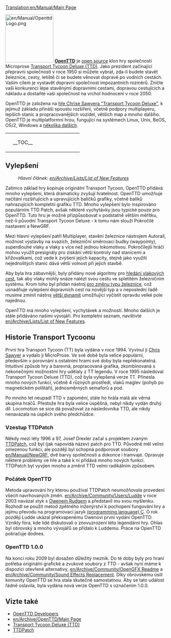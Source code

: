 [[Translation:en/Manual/Main Page]]
{{cs/Manual/Obsah}}

[[File:en/Manual/OpenttdLogo.png|left|150px]]
[http://www.openttd.org/ '''OpenTTD'''] je [https://www.wikipedia.org/wiki/Open_Source open source] klon hry společnosti Microprose [https://www.wikipedia.org/wiki/Transport_Tycoon Transport Tycoon Deluxe (TTD)]. Jako prezident začínající přepravní společnosti v roce 1950 si můžete vybrat, zda-li budete stavět železnice, cesty, letiště či se budete věnovat dopravě po vodních cestách. Vaším cílem je vystavět dopravní společnost impozantních rozměrů. Zničte vaši konkurenci lépe stavěnými dopravními cestami, dopravou cestujících a nákladu a dostaňte vaši společnost na vrchol hodnocení v roce 2050.

OpenTTD je založena na [http://www.chrissawyer.com/info.htm hře Chrise Sawyera "Transport Tycoon Deluxe"], k jejímuž základu přináší spoustu rozšíření, včetně podpory multiplayeru, lepších stanic a propracovanějších vozidel, větších map a mnoho dalšího. OpenTTD je multiplatformní hrou, fungující na systémech Linux, Unix, BeOS, OS/2, Windows a [[en/Archive/Compilation and Ports/Operating system|několika dalších]].


{| align="center"
|colspan=2 style="background:none; border:0px"|
|width=200 style="background:none; border:0px"| __TOC__
|style="background:none; border:0px"| [[File:cs/Manual/Intro screen.png|frame|center|OpenTTD [[en/Manual/Game interface#main-window-contents|úvodní obrazovka]]]]
|}


==Vylepšení==
:''Hlavní článek: [[en/Archive/Lists/List of New Features]]''

Zatímco základ hry kopíruje originální Transport Tycoon, OpenTTD přidává mnoho vylepšení, která dramaticky zvyšují hratelnost. OpenTTD umožňuje načítání rozšiřujících a upravujících balíčků grafiky, včetně balíků nahrazujících kompletní grafiku TTD. Mnoho vylepšení bylo inspirováno populárním TTD Patch, avšak některé vychytávky jsou typické pouze pro OpenTTD. Tuto hru je možné přizpůsobovat v podstatně větším měřítku, než-li původní Transport Tycoon Deluxe - k tomu nám slouží Pokročilé nastavení a NewGRF.

Mezi hlavní vylepšení patří Multiplayer, stavění železnice nástrojem Autorail, možnost výstavby na svazích, železniční směrovací budky (waypointy), superdlouhé vlaky a vlaky s více než jednou lokomotivou. Pokročilejší hráči mohou využít presignály pro získání větší kontroly nad stanicemi a křižovatkami, což vede k zvýšení jejich kapacity, stejně jako využití nejednolitých stanic dává větší volnost při jejich stavbě.

Aby byla hra zábavnější, byly přidány nové algoritmy pro [[en/Archive/Manual/Yet Another PBS Patch|hledání vlakových cest]], tak aby vlaky mohly snáze nalézt svou cestu ve spletitém železničním systému. Krom toho byl přidán nástroj [[en/Manual/Convert rail|pro změnu typu železnice]], což usnadňuje vylepšení dopravních cest na novější typ a v neposlední řadě musíme zmínit nástroj [[cs/Archive/Manual/Settings/Větší dynamit|větší dynamit]] umožňující vyčistit opravdu velké pole najednou.

OpenTTD má mnoho vylepšení, vychytávek a možností. Mnoho dalších je stále přidáváno našimi vývojáři. Pro kompletní seznam, navštivte  [[en/Archive/Lists/List of New Features]].

==Historie Transport Tycoonu==
První hra Transport Tycoon (TT) byla vydána v roce 1994. Vyvinul ji [http://www.chrissawyer.com/ Chris Sawyer] a vydalo ji MicroProse. Ve své době byla velice populární, především v porovnání s ostatními hrami své doby byla nepřekonatelná. Intuitivní způsob hry a barevná, propracovaná grafika, zkombinovaná s nekonečnými možnostmi hry udělaly z TT legendu. V roce 1995 následoval Transport Tycoon Deluxe (TTD), což byla vylepšená verze TT. Přinesla mnoho nových funkcí, včetně 4 různých prostředí, vlaků maglev (pohyb po magnetickém polštáři), jednosměrných semaforů a pod.

Po mnoho let neupadl TTD v zapomění, stále ho hrála malá ale věrná skupina hráčů. Přestože hra byla velice úspěšná, nebyl nikdy vydán druhý díl. Locomotion se sice dá považovat za následovníka TTD, ale nikdy nenavázala na úspěch svého předchůdce.

===Vzestup TTDPatch===
Někdy mezi léty 1996 a 97, Josef Drexler začal s projektem zvaným [http://www.ttdpatch.net/ TTDPatch], což byl (jak napovídá název) patch pro TTD. Původně měl velmi omezenou funkci, ale později byl schopná podporovat soubory [[en/Manual/NewGRF]], dvě barvy společnosti a dokonce i tramvaje. Opravuje některé problémy ve hře a také k ní přidává mnoho nových funkcí. TTDPatch byl vyvjíen mnoho a změnil TTD velmi radikálním způsobem.

===Počátek OpenTTD===
Metoda upravování hry kterou používal TTDPatch neumožňovala provedení všech navrhovaných změn. [[en/Archive/Community/Users/Ludde]] v roce 2003 navázal styk s [http://www.tt-forums.net/ Owenem Rudgem] a představil mu svou myšlenku. Rozhodl se použít metod zpětného inženýrství k pochopení fungování hry a jejímu převodu na programovací jazyk [https://www.wikipedia.org/wiki/C (programming language) C]. O rok později Ludde ukázal překvapenému Owenovi první vydání OpenTTD. Vznikly fóra, kde lidé diskutovali o znovuzrození této legendární hry. Ohlas byl obrovský a mnoho vývojářů se přidalo k Luddemu. Práce na OpenTTD pokračuje dodnes.

===OpenTTD 1.0.0===
Na konci roku 2009 byl dosažen důležitý mezník. Do té doby byly pro hraní potřeba originální grafické a zvukové soubory z TTD - avšak nyní máme k dispozici otevřené alternativy, [[en/Archive/Community/OpenGFX Readme]] a [[en/Archive/Community/Sound Effects Replacement]]. Díky obrovskému úsilí komunity OpenTTD se hra stala skutečně samostatnou. Aby se tato událost řádně oslavila, byla vydána nová verze OpenTTD s označením 1.0.0.

==Vizte také==
*[[en/Archive/Community/Developers|OpenTTD Developers]]
*[[en/Archive/OpenTTD/Main Page]]
*[https://www.wikipedia.org/wiki/Transport_Tycoon Transport Tycoon Deluxe (TTD)]
*[http://www.ttdpatch.net/ TTDPatch]